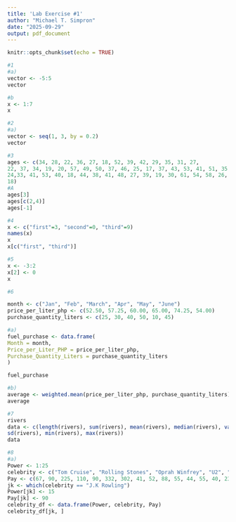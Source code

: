 ```yaml
---
title: 'Lab Exercise #1'
author: "Michael T. Simpron"
date: "2025-09-29"
output: pdf_document
---
```


```r
knitr::opts_chunk$set(echo = TRUE)
```



```r
#1
#a)
vector <- -5:5
vector

#b
x <- 1:7
x
```

```r
#2
#a)
vector <- seq(1, 3, by = 0.2)
vector

```

```r
#3
ages <- c(34, 28, 22, 36, 27, 18, 52, 39, 42, 29, 35, 31, 27,
22, 37, 34, 19, 20, 57, 49, 50, 37, 46, 25, 17, 37, 43, 53, 41, 51, 35,
24,33, 41, 53, 40, 18, 44, 38, 41, 48, 27, 39, 19, 30, 61, 54, 58, 26,
18) 
#A
ages[3]
ages[c(2,4)]
ages[-1]
```

```r
#4
x <- c("first"=3, "second"=0, "third"=9)
names(x)
x
x[c("first", "third")]
```

```r
#5
x <- -3:2
x[2] <- 0
x
```

```r
#6

month <- c("Jan", "Feb", "March", "Apr", "May", "June")
price_per_liter_php <- c(52.50, 57.25, 60.00, 65.00, 74.25, 54.00)
purchase_quantity_liters <- c(25, 30, 40, 50, 10, 45)

#a)
fuel_purchase <- data.frame(
Month = month,
Price_per_Liter_PHP = price_per_liter_php,
Purchase_Quantity_Liters = purchase_quantity_liters
)

fuel_purchase

#b)
average <- weighted.mean(price_per_liter_php, purchase_quantity_liters)
average
```

```r
#7
rivers
data <- c(length(rivers), sum(rivers), mean(rivers), median(rivers), var(rivers),
sd(rivers), min(rivers), max(rivers))
data

```

```r
#8
#a)
Power <- 1:25
celebrity <- c("Tom Cruise", "Rolling Stones", "Oprah Winfrey", "U2", "Tiger Woods", "Steven Spielberg", "Howard Stern", "50 Cent", "Cast of the Sopranos", "Dan Brown", "Bruce Springsteen", "Donald Trump", "Muhammad Ali", "Paul McCartney", "George Lucas", "Elton John", "David Letterman", "Phil Mickelson", "J.K Rowling", "Bradd Pitt", "Peter Jackson", "Dr. Phil Mcgraw", "Jay Lenon", "Celine Dion", "Kobe Bryant")
Pay <- c(67, 90, 225, 110, 90, 332, 302, 41, 52, 88, 55, 44, 55, 40, 233, 34, 40, 47, 75, 25, 39, 45, 32, 40, 31)
jk <- which(celebrity == "J.K Rowling")
Power[jk] <- 15
Pay[jk] <- 90
celebrity_df <- data.frame(Power, celebrity, Pay)
celebrity_df[jk, ]

```




